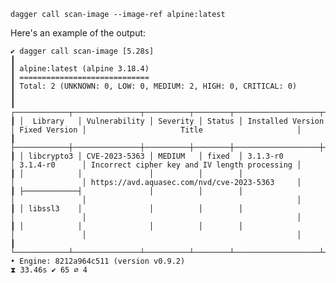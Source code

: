 ```shell
dagger call scan-image --image-ref alpine:latest
```

Here's an example of the output:

```shell
✔ dagger call scan-image [5.28s]
┃
┃ alpine:latest (alpine 3.18.4)
┃ =============================
┃ Total: 2 (UNKNOWN: 0, LOW: 0, MEDIUM: 2, HIGH: 0, CRITICAL: 0)
┃
┃ ┌────────────┬───────────────┬──────────┬────────┬───────────────────┬───────────────┬───────────────────────────────────────────────┐
┃ │  Library   │ Vulnerability │ Severity │ Status │ Installed Version │ Fixed Version │                     Title                     │
┃ ├────────────┼───────────────┼──────────┼────────┼───────────────────┼───────────────┼───────────────────────────────────────────────┤
┃ │ libcrypto3 │ CVE-2023-5363 │ MEDIUM   │ fixed  │ 3.1.3-r0          │ 3.1.4-r0      │ Incorrect cipher key and IV length processing │
┃ │            │               │          │        │                   │               │ https://avd.aquasec.com/nvd/cve-2023-5363     │
┃ ├────────────┤               │          │        │                   │               │                                               │
┃ │ libssl3    │               │          │        │                   │               │                                               │
┃ │            │               │          │        │                   │               │                                               │
┃ └────────────┴───────────────┴──────────┴────────┴───────────────────┴───────────────┴───────────────────────────────────────────────┘
• Engine: 8212a964c511 (version v0.9.2)
⧗ 33.46s ✔ 65 ∅ 4
```
